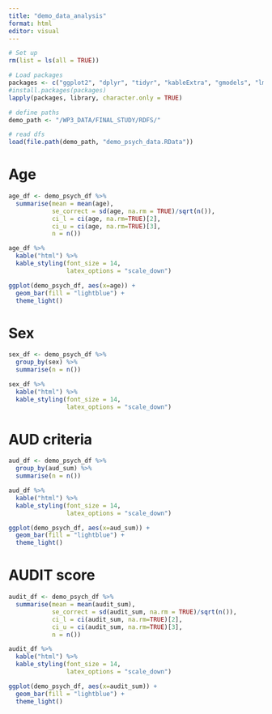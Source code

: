 ```yaml
---
title: "demo_data_analysis"
format: html
editor: visual
---
```


```r
# Set up
rm(list = ls(all = TRUE))

# Load packages
packages <- c("ggplot2", "dplyr", "tidyr", "kableExtra", "gmodels", "lme4", "sjPlot")
#install.packages(packages)
lapply(packages, library, character.only = TRUE)

# define paths
demo_path <- "/WP3_DATA/FINAL_STUDY/RDFS/"

# read dfs
load(file.path(demo_path, "demo_psych_data.RData"))
```

# Age

```r
age_df <- demo_psych_df %>%
  summarise(mean = mean(age),
            se_correct = sd(age, na.rm = TRUE)/sqrt(n()),
            ci_l = ci(age, na.rm=TRUE)[2],
            ci_u = ci(age, na.rm=TRUE)[3],
            n = n())

age_df %>%
  kable("html") %>%
  kable_styling(font_size = 14,
                latex_options = "scale_down")
```

```r
ggplot(demo_psych_df, aes(x=age)) +
  geom_bar(fill = "lightblue") +
  theme_light()
```

# Sex

```r
sex_df <- demo_psych_df %>%
  group_by(sex) %>%
  summarise(n = n())

sex_df %>%
  kable("html") %>%
  kable_styling(font_size = 14,
                latex_options = "scale_down")
```

# AUD criteria

```r
aud_df <- demo_psych_df %>%
  group_by(aud_sum) %>%
  summarise(n = n())

aud_df %>%
  kable("html") %>%
  kable_styling(font_size = 14,
                latex_options = "scale_down")
```

```r
ggplot(demo_psych_df, aes(x=aud_sum)) +
  geom_bar(fill = "lightblue") +
  theme_light()
```

# AUDIT score

```r
audit_df <- demo_psych_df %>%
  summarise(mean = mean(audit_sum),
            se_correct = sd(audit_sum, na.rm = TRUE)/sqrt(n()),
            ci_l = ci(audit_sum, na.rm=TRUE)[2],
            ci_u = ci(audit_sum, na.rm=TRUE)[3],
            n = n())

audit_df %>%
  kable("html") %>%
  kable_styling(font_size = 14,
                latex_options = "scale_down")
```

```r
ggplot(demo_psych_df, aes(x=audit_sum)) +
  geom_bar(fill = "lightblue") +
  theme_light()
```
